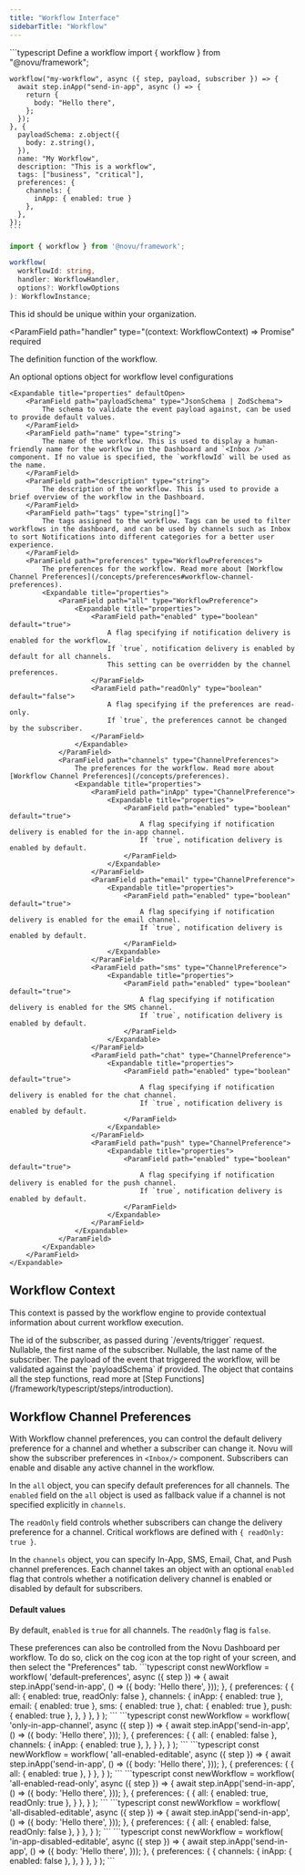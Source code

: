 ```yaml
---
title: "Workflow Interface"
sidebarTitle: "Workflow"
---
```


<RequestExample>
    ```typescript Define a workflow
    import { workflow } from "@novu/framework";

    workflow("my-workflow", async ({ step, payload, subscriber }) => {
      await step.inApp("send-in-app", async () => {
        return {
          body: "Hello there",
        };
      });
    }, {
      payloadSchema: z.object({
        body: z.string(),
      }),
      name: "My Workflow",
      description: "This is a workflow",
      tags: ["business", "critical"],
      preferences: {
        channels: {
          inApp: { enabled: true }
        },
      },
    });
    ```
</RequestExample>

```typescript
import { workflow } from '@novu/framework';

workflow(
  workflowId: string,
  handler: WorkflowHandler,
  options?: WorkflowOptions
): WorkflowInstance;
```

<ParamField path="workflowId" type="number" required>
  This id should be unique within your organization.
</ParamField>

<ParamField
  path="handler"
  type="(context: WorkflowContext) => Promise<void>"
  required
>
  The definition function of the workflow.
</ParamField>

<ParamField path="options" type="WorkflowOptions">
    An optional options object for workflow level configurations

    <Expandable title="properties" defaultOpen>
        <ParamField path="payloadSchema" type="JsonSchema | ZodSchema">
            The schema to validate the event payload against, can be used to provide default values.
        </ParamField>
        <ParamField path="name" type="string">
            The name of the workflow. This is used to display a human-friendly name for the workflow in the Dashboard and `<Inbox />` component. If no value is specified, the `workflowId` will be used as the name.
        </ParamField>
        <ParamField path="description" type="string">
            The description of the workflow. This is used to provide a brief overview of the workflow in the Dashboard.
        </ParamField>
        <ParamField path="tags" type="string[]">
            The tags assigned to the workflow. Tags can be used to filter workflows in the dashboard, and can be used by channels such as Inbox to sort Notifications into different categories for a better user experience.
        </ParamField>
        <ParamField path="preferences" type="WorkflowPreferences">
            The preferences for the workflow. Read more about [Workflow Channel Preferences](/concepts/preferences#workflow-channel-preferences).
            <Expandable title="properties">
                <ParamField path="all" type="WorkflowPreference">
                    <Expandable title="properties">
                        <ParamField path="enabled" type="boolean" default="true">
                            A flag specifying if notification delivery is enabled for the workflow.
                            If `true`, notification delivery is enabled by default for all channels.
                            This setting can be overridden by the channel preferences.
                        </ParamField>
                        <ParamField path="readOnly" type="boolean" default="false">
                            A flag specifying if the preferences are read-only.
                            If `true`, the preferences cannot be changed by the subscriber.
                        </ParamField>
                    </Expandable>
                </ParamField>
                <ParamField path="channels" type="ChannelPreferences">
                    The preferences for the workflow. Read more about [Workflow Channel Preferences](/concepts/preferences).
                    <Expandable title="properties">
                        <ParamField path="inApp" type="ChannelPreference">
                            <Expandable title="properties">
                                <ParamField path="enabled" type="boolean" default="true">
                                    A flag specifying if notification delivery is enabled for the in-app channel.
                                    If `true`, notification delivery is enabled by default.
                                </ParamField>
                            </Expandable>
                        </ParamField>
                        <ParamField path="email" type="ChannelPreference">
                            <Expandable title="properties">
                                <ParamField path="enabled" type="boolean" default="true">
                                    A flag specifying if notification delivery is enabled for the email channel.
                                    If `true`, notification delivery is enabled by default.
                                </ParamField>
                            </Expandable>
                        </ParamField>
                        <ParamField path="sms" type="ChannelPreference">
                            <Expandable title="properties">
                                <ParamField path="enabled" type="boolean" default="true">
                                    A flag specifying if notification delivery is enabled for the SMS channel.
                                    If `true`, notification delivery is enabled by default.
                                </ParamField>
                            </Expandable>
                        </ParamField>
                        <ParamField path="chat" type="ChannelPreference">
                            <Expandable title="properties">
                                <ParamField path="enabled" type="boolean" default="true">
                                    A flag specifying if notification delivery is enabled for the chat channel.
                                    If `true`, notification delivery is enabled by default.
                                </ParamField>
                            </Expandable>
                        </ParamField>
                        <ParamField path="push" type="ChannelPreference">
                            <Expandable title="properties">
                                <ParamField path="enabled" type="boolean" default="true">
                                    A flag specifying if notification delivery is enabled for the push channel.
                                    If `true`, notification delivery is enabled by default.
                                </ParamField>
                            </Expandable>
                        </ParamField>
                    </Expandable>
                </ParamField>
            </Expandable>
        </ParamField>
    </Expandable>

</ParamField>

## Workflow Context

This context is passed by the workflow engine to provide contextual information about current workflow execution.

<ParamField path="subscriber" type="Subscriber">
  <Expandable title="properties">
    <ParamField path="subscriberId" type="string" required>
      The id of the subscriber, as passed during `/events/trigger` request.
    </ParamField>
    <ParamField path="firstName" type="string">
      Nullable, the first name of the subscriber.
    </ParamField>
    <ParamField path="lastName" type="string">
      Nullable, the last name of the subscriber.
    </ParamField>
  </Expandable>
</ParamField>

<ParamField path="payload" type="InferProperties<payloadSchema>">
  The payload of the event that triggered the workflow, will be validated
  against the `payloadSchema` if provided.
</ParamField>

<ParamField path="step" type="object">
  The object that contains all the step functions, read more at [Step
  Functions](/framework/typescript/steps/introduction).
</ParamField>

## Workflow Channel Preferences

With Workflow channel preferences, you can control the default delivery preference for a channel and whether a subscriber can change it. Novu will show the subscriber preferences in `<Inbox/>` component. Subscribers can enable and disable any active channel in the workflow.

In the `all` object, you can specify default preferences for all channels. The `enabled` field on the `all` object is used as fallback value if a channel is not specified explicitly in `channels`. 

The `readOnly` field controls whether subscribers can change the delivery preference for a channel. Critical workflows are defined with `{ readOnly: true }`.

In the `channels` object, you can specify In-App, SMS, Email, Chat, and Push channel preferences. Each channel takes an object with an optional `enabled` flag that controls whether a notification delivery channel is enabled or disabled by default for subscribers.

#### Default values

By default, `enabled` is `true` for all channels. The `readOnly` flag is `false`.

<Note>
These preferences can also be controlled from the Novu Dashboard per workflow. To do so, click on the cog icon at the top right of your screen, and then select the  "Preferences" tab.
</Note>

<Tabs>
<Tab title="Default">
```typescript
const newWorkflow = workflow(
  'default-preferences',
  async ({ step }) => {
    await step.inApp('send-in-app', () => ({
      body: 'Hello there',
    }));
  },
  {
    preferences: {
      {
        all: { enabled: true, readOnly: false },
        channels: {
          inApp: { enabled: true },
          email: { enabled: true },
          sms: { enabled: true },
          chat: { enabled: true },
          push: { enabled: true },
        },
      }
    },
  }
);
```
</Tab>
<Tab title="In-App Only - Editable">
```typescript
const newWorkflow = workflow(
  'only-in-app-channel',
  async ({ step }) => {
    await step.inApp('send-in-app', () => ({
      body: 'Hello there',
    }));
  },
  {
    preferences: {
      {
        all: { enabled: false },
        channels: {
          inApp: { enabled: true },
        },
      }
    },
  }
);
```
</Tab>
<Tab title="All Enabled - Editable">
```typescript
const newWorkflow = workflow(
  'all-enabled-editable',
  async ({ step }) => {
    await step.inApp('send-in-app', () => ({
      body: 'Hello there',
    }));
  },
  {
    preferences: {
      {
        all: { enabled: true },
      }
    },
  }
);
```
</Tab>
<Tab title="All Enabled - Critical">
```typescript
const newWorkflow = workflow(
  'all-enabled-read-only',
  async ({ step }) => {
    await step.inApp('send-in-app', () => ({
      body: 'Hello there',
    }));
  },
  {
    preferences: {
      {
        all: { enabled: true, readOnly: true },
      }
    },
  }
);
```
</Tab>
<Tab title="All Disabled - Editable">
```typescript
const newWorkflow = workflow(
  'all-disabled-editable',
  async ({ step }) => {
    await step.inApp('send-in-app', () => ({
      body: 'Hello there',
    }));
  },
  {
    preferences: {
      {
        all: { enabled: false, readOnly: false },
      }
    },
  }
);
```
</Tab>
<Tab title="In-App Disabled - Editable">
```typescript
const newWorkflow = workflow(
  'in-app-disabled-editable',
  async ({ step }) => {
    await step.inApp('send-in-app', () => ({
      body: 'Hello there',
    }));
  },
  {
    preferences: {
      {
        channels: {
          inApp: { enabled: false },
        },
      }
    },
  }
);
```
</Tab>
</Tabs>
